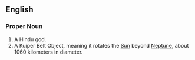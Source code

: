 {{wikipedia}}
==English== <!-- I'd imagine its also every latin-character using language out there -->
===Proper Noun===
#A Hindu god.
#A Kuiper Belt Object, meaning it rotates the [[Sun]] beyond [[Neptune]], about 1060 kilometers in diameter.